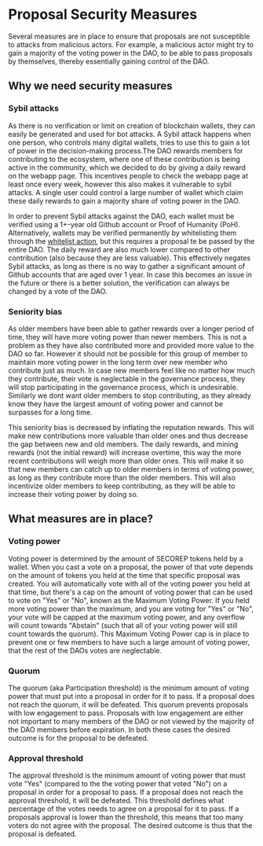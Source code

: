 # Proposal Security Measures

Several measures are in place to ensure that proposals are not susceptible to attacks from malicious actors.
For example, a malicious actor might try to gain a majority of the voting power in the DAO, to be able to pass proposals by themselves, thereby essentially gaining control of the DAO.

## Why we need security measures

### Sybil attacks

As there is no verification or limit on creation of blockchain wallets, they can easily be generated and used for bot attacks. A Sybil attack happens when one person, who controls many digital wallets, tries to use this to gain a lot of power in the decision-making process.The DAO rewards members for contributing to the ecosystem, where one of these contribution is being active in the community, which we decided to do by giving a daily reward on the webapp page. This incentives people to check the webapp page at least once every week, however this also makes it vulnerable to sybil attacks. A single user could control a large number of wallet which claim these daily rewards to gain a majority share of voting power in the DAO.

In order to prevent Sybil attacks against the DAO, each wallet must be verified using a 1+-year old Github account or Proof of Humanity (PoH). Alternatively, wallets may be verified permanently by whitelisting them through the [whitelist action](/actions/whitelist-member), but this requires a proposal te be passed by the entire DAO. The daily reward are also much lower compared to other contribution (also because they are less valuable). This effectively negates Sybil attacks, as long as there is no way to gather a significant amount of Github accounts that are aged over 1 year. In case this becomes an issue in the future or there is a better solution, the verification can always be changed by a vote of the DAO.

### Seniority bias

As older members have been able to gather rewards over a longer period of time, they will have more voting power than newer members. This is not a problem as they have also contributed more and provided more value to the DAO so far. However it should not be possible for this group of member to maintain more voting power in the long term over new member who contribute just as much. In case new members feel like no matter how much they contribute, their vote is neglectable in the governance process, they will stop participating in the governance process, which is undesirable. Similarly we dont want older members to stop contributing, as they already know they have the largest amount of voting power and cannot be surpasses for a long time.

This seniority bias is decreased by inflating the reputation rewards. This will make new contributions more valuable than older ones and thus decrease the gap between new and old members. The daily rewards, and mining rewards (not the initial reward) will increase overtime, this way the more recent contributions will weigh more than older ones. This will make it so that new members can catch up to older members in terms of voting power, as long as they contribute more than the older members. This will also incentivize older members to keep contributing, as they will be able to increase their voting power by doing so.

## What measures are in place?

### Voting power

Voting power is determined by the amount of SECOREP tokens held by a wallet. When you cast a vote on a proposal, the power of that vote depends on the amount of tokens you held at the time that specific proposal was created. You will automatically vote with all of the voting power you held at that time, but there's a cap on the amount of voting power that can be used to vote on "Yes" or "No", known as the Maximum Voting Power. If you held more voting power than the maximum, and you are voting for "Yes" or "No", your vote will be capped at the maximum voting power, and any overflow will count towards "Abstain" (such that all of your voting power will still count towards the quorum). This Maximum Voting Power cap is in place to prevent one or few members to have such a large amount of voting power, that the rest of the DAOs votes are neglectable.

### Quorum

The quorum (aka Participation threshold) is the minimum amount of voting power that must put into a proposal in order for it to pass. If a proposal does not reach the quorum, it will be defeated. This quorum prevents proposals with low engagement to pass. Proposals with low engagement are either not important to many members of the DAO or not viewed by the majority of the DAO members before expiration. In both these cases the desired outcome is for the proposal to be defeated.

### Approval threshold

The approval threshold is the minimum amount of voting power that must vote "Yes" (compared to the the voting power that voted "No") on a proposal in order for a proposal to pass. If a proposal does not reach the approval threshold, it will be defeated. This threshold defines what percentage of the votes needs to agree on a proposal for it to pass. If a proposals approval is lower than the threshold, this means that too many voters do not agree with the proposal. The desired outcome is thus that the proposal is defeated.
